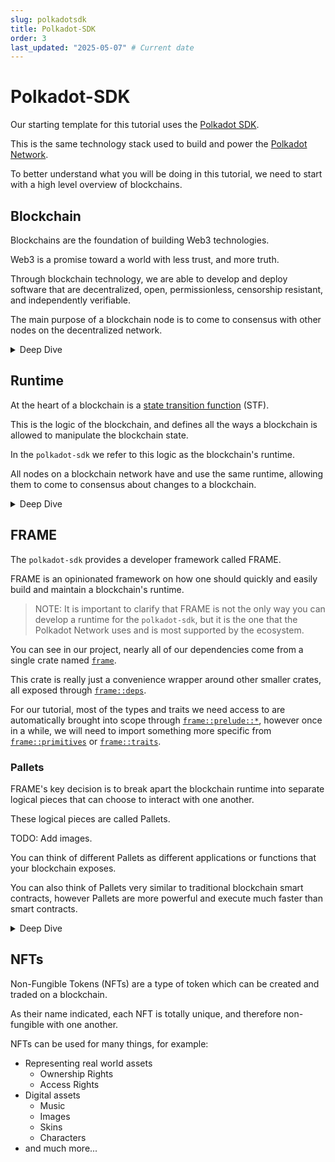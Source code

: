```yaml
---
slug: polkadotsdk
title: Polkadot-SDK
order: 3
last_updated: "2025-05-07" # Current date
---
```


# Polkadot-SDK

Our starting template for this tutorial uses the [Polkadot SDK](https://github.com/paritytech/polkadot-sdk).

This is the same technology stack used to build and power the [Polkadot Network](https://polkadot.network/).

To better understand what you will be doing in this tutorial, we need to start with a high level overview of blockchains.

## Blockchain

Blockchains are the foundation of building Web3 technologies.

Web3 is a promise toward a world with less trust, and more truth.

Through blockchain technology, we are able to develop and deploy software that are decentralized, open, permissionless, censorship resistant, and independently verifiable.

The main purpose of a blockchain node is to come to consensus with other nodes on the decentralized network.

<details>

<summary>Deep Dive</summary>

If you want to learn more about blockchains, check out the following video from the Polkadot Blockchain Academy:

<iframe
  width="560"
  height="315"
  src="https://www.youtube.com/embed/8UvdfFGYFiE?si=5PIyppVBZ91vUtjf"
  title="YouTube video player"
  frameborder="0"
  allow="accelerometer; autoplay; clipboard-write; encrypted-media; gyroscope; picture-in-picture; web-share"
  referrerpolicy="strict-origin-when-cross-origin"
  allowfullscreen
></iframe>

</details>

## Runtime

At the heart of a blockchain is a [state transition function](https://en.wikipedia.org/wiki/Finite-state_machine) (STF).

This is the logic of the blockchain, and defines all the ways a blockchain is allowed to manipulate the blockchain state.

In the `polkadot-sdk` we refer to this logic as the blockchain's runtime.

All nodes on a blockchain network have and use the same runtime, allowing them to come to consensus about changes to a blockchain.

<details>

<summary>Deep Dive</summary>

To learn more about the runtime, and its role inside of the `polkadot-sdk`, check out this video from the Polkadot Blockchain Academy:

<iframe
  width="560"
  height="315"
  src="https://www.youtube.com/embed/-ttmm8gYS04?si=ZH_g83CVtguENoK7"
  title="YouTube video player"
  frameborder="0"
  allow="accelerometer; autoplay; clipboard-write; encrypted-media; gyroscope; picture-in-picture; web-share"
  referrerpolicy="strict-origin-when-cross-origin"
  allowfullscreen
></iframe>

</details>

## FRAME

The `polkadot-sdk` provides a developer framework called FRAME.

FRAME is an opinionated framework on how one should quickly and easily build and maintain a blockchain's runtime.

> NOTE: It is important to clarify that FRAME is not the only way you can develop a runtime for the `polkadot-sdk`, but it is the one that the Polkadot Network uses and is most supported by the ecosystem.

You can see in our project, nearly all of our dependencies come from a single crate named [`frame`](https://docs.rs/polkadot-sdk-frame/0.7.0/polkadot_sdk_frame/index.html).

This crate is really just a convenience wrapper around other smaller crates, all exposed through [`frame::deps`](https://docs.rs/polkadot-sdk-frame/0.7.0/polkadot_sdk_frame/deps/index.html).

For our tutorial, most of the types and traits we need access to are automatically brought into scope through [`frame::prelude::*`](https://docs.rs/polkadot-sdk-frame/0.7.0/polkadot_sdk_frame/prelude/index.html), however once in a while, we will need to import something more specific from [`frame::primitives`](https://docs.rs/polkadot-sdk-frame/0.7.0/polkadot_sdk_frame/primitives/index.html) or [`frame::traits`](https://docs.rs/polkadot-sdk-frame/0.7.0/polkadot_sdk_frame/traits/index.html).

### Pallets

FRAME's key decision is to break apart the blockchain runtime into separate logical pieces that can choose to interact with one another.

These logical pieces are called Pallets.

TODO: Add images.

You can think of different Pallets as different applications or functions that your blockchain exposes.

You can also think of Pallets very similar to traditional blockchain smart contracts, however Pallets are more powerful and execute much faster than smart contracts.

<details>

<summary>Deep Dive</summary>

To learn more about FRAME and Pallets, check out this video from the Polkadot Blockchain Academy:

<iframe
  width="560"
  height="315"
  src="https://www.youtube.com/embed/ghMloMzEEsA?si=3DtsmrYOapbnR2oy"
  title="YouTube video player"
  frameborder="0"
  allow="accelerometer; autoplay; clipboard-write; encrypted-media; gyroscope; picture-in-picture; web-share"
  referrerpolicy="strict-origin-when-cross-origin"
  allowfullscreen
></iframe>

</details>

## NFTs

Non-Fungible Tokens (NFTs) are a type of token which can be created and traded on a blockchain.

As their name indicated, each NFT is totally unique, and therefore non-fungible with one another.

NFTs can be used for many things, for example:

- Representing real world assets
  - Ownership Rights
  - Access Rights
- Digital assets
  - Music
  - Images
  - Skins
  - Characters
- and much more...
